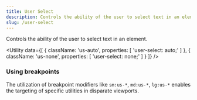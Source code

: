 ```yaml
---
title: User Select
description: Controls the ability of the user to select text in an element.
slug: /user-select
---
```



Controls the ability of the user to select text in an element.

<Utility
  data={[
    {
        className: 'us-auto',
        properties: [
            'user-select: auto;'
        ]
    },
    {
        className: 'us-none',
        properties: [
            'user-select: none;'
        ]
    }
  ]}
/>

### Using breakpoints

The utilization of breakpoint modifiers like `sm:us-*`, `md:us-*`, `lg:us-*` enables the targeting of specific utilities in disparate viewports.